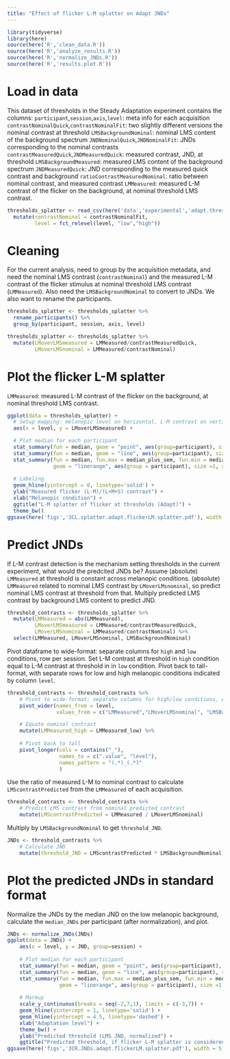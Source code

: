 ```yaml
---
title: "Effect of flicker L-M splatter on Adapt JNDs"
---
```

```r
library(tidyverse)
library(here)
source(here('R','clean_data.R'))
source(here('R','analyze_results.R'))
source(here('R','normalize_JNDs.R'))
source(here('R','results.plot.R'))
```
# Load in data
This dataset of thresholds in the Steady Adaptation experiment contains the columns:
`participant`,`session`,`axis`,`level`: meta info for each acquisition
`contrastNominalQuick`,`contrastNominalFit`: two slightly different versions the nominal contrast at threshold
`LMSBackgroundNominal`: nominal LMS content of the background spectrum
`JNDNominalQuick`,`JNDNominalFit`: JNDs corresponding to the nominal contrasts
`contrastMeasuredQuick`,`JNDMeasuredQuick`: measured contrast, JND, at threshold
`LMSBackgroundMeasured`: measured LMS content of the background spectrum
`JNDMeasuredQuick`: JND corresponding to the measured quick contrast and background
`ratioContrastMeasuredNominal`: ratio between nominal contrast, and measured contrast
`LMMeasured`: measured L-M contrast of the flicker on the background, at nominal threshold LMS contrast.
```r
thresholds_splatter <- read_csv(here('data','experimental','adapt.thresholds.splatter.csv')) %>%
  mutate(contrastNominal = contrastNominalFit,
         level = fct_relevel(level, "low","high"))  
```
# Cleaning
For the current analysis, need to group by the acquisition metadata, and need the nominal LMS contrast (`contrastNominal`) and the measured L-M contrast of the flicker stimulus at nominal threshold LMS contrast (`LMMeasured`). Also need the `LMSBackgroundNominal` to convert to JNDs. We also want to rename the participants.
```r
thresholds_splatter <- thresholds_splatter %>%
  rename_participants() %>%
  group_by(participant, session, axis, level)
```
```r
thresholds_splatter <- thresholds_splatter %>%
  mutate(LMoverLMSmeasured = LMMeasured/contrastMeasuredQuick,
         LMoverLMSnominal = LMMeasured/contrastNominal)
```
# Plot the flicker L-M splatter
`LMMeasured`: measured L-M contrast of the flicker on the background, at nominal threshold LMS contrast.
```r
ggplot(data = thresholds_splatter) +
  # Setup mapping: melanopic level on horizontal, L-M contrast on vertical
  aes(x = level, y = LMoverLMSmeasured) +

  # Plot median for each participant
  stat_summary(fun = median, geom = "point", aes(group=participant), size =1, alpha = .6, color = "Red") +
  stat_summary(fun = median, geom = "line", aes(group=participant), size =1, alpha = .6, color = "Red") +
  stat_summary(fun = median, fun.max = median_plus_sem, fun.min = median_minus_sem,
               geom = "linerange", aes(group = participant), size =1, alpha = .6, color = "Red") +  
  
  # Labeling
  geom_hline(yintercept = 0, linetype='solid') +
  ylab("Measured flicker (L-M)/(L+M+S) contrast") +
  xlab("Melanopic condition") +
  ggtitle("L-M splatter of flicker at thresholds (Adapt)") +
  theme_bw()
ggsave(here('figs','3CL.splatter.adapt.flickerLM.splatter.pdf'), width = 5, height = 5)
```
# Predict JNDs
If L-M contrast detection is the mechanism setting thresholds in the current experiment, what would the predcited JNDs be? Assume (absolute) `LMMeasured` at threshold is constant across melanopic conditions. (absolute) `LMMeasured` related to nominal LMS contrast by `LMoverLMsnominal`, so predict nominal LMS contrast at threshold from that. Multiply predicted LMS contrast by background LMS content to predict JND.
```r
threshold_contrasts <- thresholds_splatter %>%
  mutate(LMMeasured = abs(LMMeasured),
         LMoverLMSmeasured = LMMeasured/contrastMeasuredQuick,
         LMoverLMSnominal = LMMeasured/contrastNominal) %>%
  select(LMMeasured, LMoverLMSnominal, LMSBackgroundNominal)
```
Pivot dataframe to wide-format: separate columns for `high` and `low` conditions, row per session. Set L-M contrast at threshold in `high` condition equal to L-M contrast at threshold in in `low` condition. Pivot back to tall-format, with separate rows for low and high melanopic conditions indicated by column `level`.
```r
threshold_contrasts <- threshold_contrasts %>%
    # Pivot to wide-format: separate columns for high/low conditions, each row is a session
    pivot_wider(names_from = level, 
                values_from = c("LMMeasured","LMoverLMSnominal", "LMSBackgroundNominal")) %>%

    # Equate nominal contrast
    mutate(LMMeasured_high = LMMeasured_low) %>%
  
    # Pivot back to tall
    pivot_longer(cols = contains("_"),
                 names_to = c(".value", "level"),
                 names_pattern = "(.*)_(.*)"
                 )
```
Use the ratio of measured L-M to nominal contrast to calculate `LMScontrastPredicted` from the `LMMeasured` of each acquisition.
```r
threshold_contrasts <- threshold_contrasts %>%
    # Predict LMS contrast from nominal predicted contrast
    mutate(LMScontrastPredicted = LMMeasured / LMoverLMSnominal)
```
Multiply by `LMSBackgroundNominal` to get `threshold_JND`.
```r
JNDs <- threshold_contrasts %>%
    # Calculate JND
    mutate(threshold_JND = LMScontrastPredicted * LMSBackgroundNominal)
```

# Plot the predicted JNDs in standard format
Normalize the JNDs by the median JND on the low melanopic background, calculate the `median_JNDs` per participant (after normalization), and plot.
```r
JNDs <- normalize_JNDs(JNDs)
ggplot(data = JNDs) +
    aes(x = level, y = JND, group=session) +
    
    # Plot median for each participant
    stat_summary(fun = median, geom = "point", aes(group=participant), size =1, alpha = .6, color = "blue") +
    stat_summary(fun = median, geom = "line", aes(group=participant), size =1, alpha = .6, color = "blue") +
    stat_summary(fun = median, fun.max = median_plus_sem, fun.min = median_minus_sem,
                 geom = "linerange", aes(group = participant), size =1, alpha = .6, color = "blue") +
    
    # Markup
    scale_y_continuous(breaks = seq(-2,7,1), limits = c(-3,7)) +
    geom_hline(yintercept = 1, linetype='solid') +
    geom_hline(yintercept = 4.5, linetype='dashed') +    
    xlab("Adaptation level") +
    theme_bw() +
    ylab("Predicted threshold (LMS JND, normalized") +
    ggtitle("Predicted threshold, if flicker L-M splatter is considered")
ggsave(here('figs','3CR.JNDs.adapt.flickerLM.splatter.pdf'), width = 5, height = 5)
```